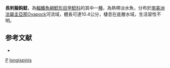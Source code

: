 {{Speciesbox
| genus = Pseudancistrus
| species = longispinis
| image = Guyanancistrus longispinis.png
| status = NE
| status_system = IUCN3.1
| authority = [[Heitmans|Heitmans]], [[Nijssen|Nijssen]] & [[Isbrücker|Isbrücker]], 1983
| synonyms = *''Lasiancistrus longispinis'', Heitmans, Nijssen & Isbrücker, 1983
*'' Guyanancistrus longispinis'', Heitmans, Nijssen & Isbrücker, 1983
}} 
'''長刺擬鈎鯰'''，為[[輻鰭魚綱|輻鰭魚綱]][[鯰形目|鯰形目]][[甲鯰科|甲鯰科]]的其中一[[種|種]]，為熱帶淡水魚，分布於[[南美洲|南美洲]][[法屬圭亞那|法屬圭亞那]]Oyapock河流域，體長可達10.4公分，棲息在底層水域，生活習性不明。

==参考文献==
*{{FishBase_species|genus=Pseudancistrus|species=longispinis|year=2014|month=11}}

{{taxonbar}}

[[Category:1983年描述的鱼类|P]]
[[Category:擬鈎鯰屬|longispinis]]